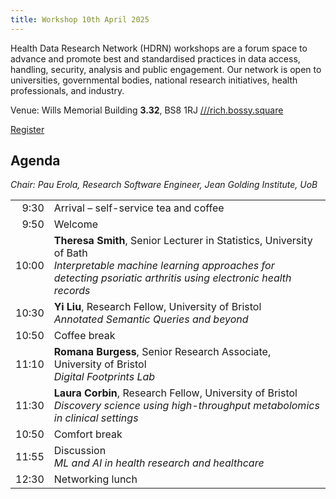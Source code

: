 ```yaml
---
title: Workshop 10th April 2025
---
```


Health Data Research Network (HDRN) workshops are a forum space to advance and promote best and standardised practices in data access, handling, security, analysis and public engagement.
Our network is open to universities, governmental bodies, national research initiatives, health professionals, and industry.

Venue: Wills Memorial Building **3.32**, BS8 1RJ [///rich.bossy.square](https://what3words.com/rich.bossy.square)

[Register](https://forms.office.com/e/Pwszfxq7XR){.btn .btn-primary}

## Agenda

*Chair: Pau Erola, Research Software Engineer, Jean Golding Institute, UoB*

<style>
    table {
        tr td:first-child { text-align: right; }
    }
</style>
<table class="table">
    <tr>
        <td>9:30</td>
        <td>Arrival -- self-service tea and coffee</td>
    </tr>
    <tr>
        <td>9:50</td>
        <td>Welcome</td>
    </tr>
    <tr>
        <td>10:00</td>
        <td>
            **Theresa Smith**, Senior Lecturer in Statistics, University of Bath  
            *Interpretable machine learning approaches for detecting psoriatic arthritis using electronic health records*
        </td>
    </tr>
    <tr>
        <td>10:30</td>
        <td>
            **Yi Liu**, Research Fellow, University of Bristol  
            *Annotated Semantic Queries and beyond*
        </td>
    </tr>
    <tr>
        <td>10:50</td>
        <td>Coffee break</td>
    </tr>
    <tr>
        <td>11:10</td>
        <td>
            **Romana Burgess**, Senior Research Associate, University of Bristol  
            *Digital Footprints Lab*
        </td>
    </tr>
    <tr>    
        <td>11:30</td>
        <td>
            **Laura Corbin**, Research Fellow, University of Bristol  
            *Discovery science using high-throughput metabolomics in clinical settings*
        </td>
    </tr>
    <tr>
        <td>10:50</td>
        <td>Comfort break</td>
    </tr>
    <tr>
        <td>11:55</td>
        <td>
            Discussion<br>
            *ML and AI in health research and healthcare*
        </td>
    </tr>
    <tr>
        <td>12:30</td>
        <td>Networking lunch</td>
    </tr>
</table>
